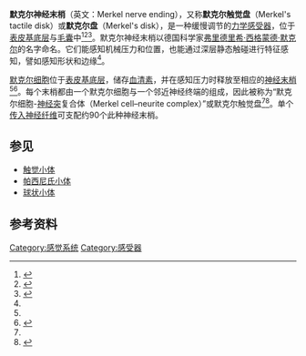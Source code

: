 {{Expand language|1=en|time=2021-02-21T06:39:43+00:00}}
'''默克尔神经末梢'''（英文：Merkel nerve ending），又称'''默克尔触觉盘'''（Merkel's tactile disk）或'''默克尔盘'''（Merkel's disk），是一种缓慢调节的[[力學感受器|力学感受器]]，位于[[表皮基底层|表皮基底层]]与[[毛囊|毛囊]]中<ref name=":0">{{Cite journal|title=Mechanoreceptors Specialized to Receive Tactile Information|url=https://www.ncbi.nlm.nih.gov/books/NBK10895/|last=Purves|first=Dale|last2=Augustine|first2=George J.|date=2001|journal=Neuroscience. 2nd edition|language=en|last3=Fitzpatrick|first3=David|last4=Katz|first4=Lawrence C.|last5=LaMantia|first5=Anthony-Samuel|last6=McNamara|first6=James O.|last7=Williams|first7=S. Mark|access-date=2021-02-21|archive-date=2021-05-06|archive-url=https://web.archive.org/web/20210506132909/http://www.ncbi.nlm.nih.gov/books/NBK10895/|dead-url=no}}</ref><ref>{{Cite web|title=Merkel's tactile disk|url=https://dictionary.apa.org/|accessdate=2021-02-21|work=|publisher=APA Dictionary of Psychology|language=en|archive-date=2018-04-27|archive-url=https://web.archive.org/web/20180427011428/https://dictionary.apa.org/|dead-url=no}}</ref><ref name=":1">{{Cite journal|title=Current understanding of Merkel cells, touch reception and the skin|author=Zdenek Halata, Milos Grim & Klaus I Baumann|url=https://www.tandfonline.com/doi/pdf/10.1586/edm.09.70|journal=Expert Rev. Dermatol|issue=1|year=2010|volume=5|page=109–116}}</ref>。默克尔神经末梢以德国科学家[[弗里德里希·西格蒙德·默克尔|弗里德里希·西格蒙德·默克尔]]的名字命名。它们能感知机械压力和位置，也能通过深层静态触碰进行特征感知，譬如感知形状和边缘<ref name=":0" />。

[[默克尔细胞|默克尔细胞]]位于[[表皮基底层|表皮基底层]]，储存[[血清素|血清素]]，并在感知压力时释放至相应的[[神经末梢|神经末梢]]<ref name=":1" /><ref>{{Cite journal|title=Merkel disc is a serotonergic synapse in the epidermis for transmitting tactile signals in mammals|url=https://www.pnas.org/content/113/37/E5491|last=Chang|first=Weipang|last2=Kanda|first2=Hirosato|date=2016-09-13|journal=Proceedings of the National Academy of Sciences|issue=37|doi=10.1073/pnas.1610176113|volume=113|pages=E5491–E5500|language=en|issn=0027-8424|pmid=27573850|last3=Ikeda|first3=Ryo|last4=Ling|first4=Jennifer|last5=DeBerry|first5=Jennifer J.|last6=Gu|first6=Jianguo G.|access-date=2021-02-21|archive-date=2021-03-01|archive-url=https://web.archive.org/web/20210301171205/https://www.pnas.org/content/113/37/E5491|dead-url=no}}</ref>。每个末梢都由一个默克尔细胞与一个邻近神经终端的组成，因此被称为“默克尔细胞-[[神经突|神经突]]复合体（Merkel cell–neurite complex）”或默克尔触觉盘<ref name=":0" /><ref>{{Cite journal|title=Merkel cells and neurons keep in touch|url=https://www.ncbi.nlm.nih.gov/pmc/articles/PMC4312710/|last=Woo|first=Seung-Hyun|last2=Lumpkin|first2=Ellen A.|date=2015-2|journal=Trends in cell biology|issue=2|doi=10.1016/j.tcb.2014.10.003|volume=25|pages=74–81|issn=0962-8924|pmc=4312710|pmid=25480024|last3=Patapoutian|first3=Ardem}}</ref>。单个[[传入神经纤维|传入神经纤维]]可支配约90个此种神经末梢。

== 参见 ==

* [[触觉小体|触觉小体]]
* [[帕西尼氏小体|帕西尼氏小体]]
* [[球状小体|球状小体]]

== 参考资料 ==
<references />

{{躯体感觉系统}}
{{Nervous tissue}}

[[Category:感觉系统|Category:感觉系统]]
[[Category:感受器|Category:感受器]]